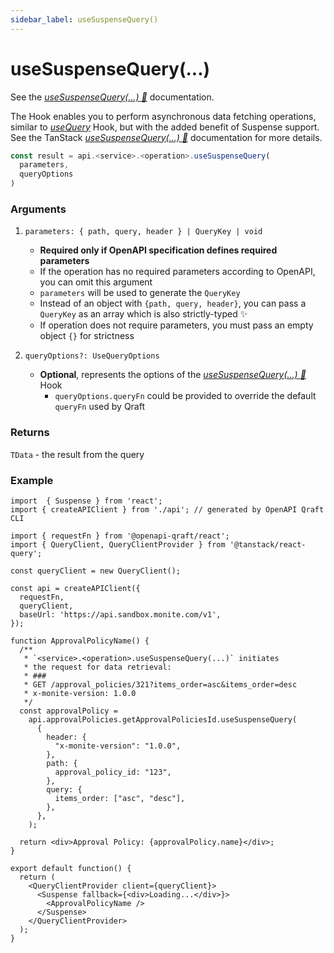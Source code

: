 ```yaml
---
sidebar_label: useSuspenseQuery()
---
```


# useSuspenseQuery(...)

See the [_useSuspenseQuery(...) 🌴_](https://tanstack.com/query/latest/docs/framework/react/reference/useSuspenseQuery) documentation.

The Hook enables you to perform asynchronous data fetching operations,
similar to [_useQuery_](/hooks/useQuery.mdx) Hook, but with the added benefit of Suspense support.
See the TanStack [_useSuspenseQuery(...) 🌴_](https://tanstack.com/query/latest/docs/framework/react/reference/useSuspenseQuery)
documentation for more details.

```ts
const result = api.<service>.<operation>.useSuspenseQuery(
  parameters,
  queryOptions
)
```

### Arguments

1. `parameters: { path, query, header } | QueryKey | void`
   - **Required only if OpenAPI specification defines required parameters**
   - If the operation has no required parameters according to OpenAPI, you can omit this argument
   - `parameters` will be used to generate the `QueryKey`
   - Instead of an object with `{path, query, header}`, you can pass a `QueryKey` as an array
     which is also strictly-typed ✨
   - If operation does not require parameters, you must pass an empty object `{}` for strictness

2. `queryOptions?: UseQueryOptions`
   - **Optional**, represents the options of the [_useSuspenseQuery(...) 🌴_](https://tanstack.com/query/latest/docs/framework/react/reference/useSuspenseQuery) Hook
     - `queryOptions.queryFn` could be provided to override the default `queryFn` used by Qraft

### Returns

`TData` - the result from the query

### Example

```tsx title="src/ApprovalPolicyName.tsx"
import  { Suspense } from 'react';
import { createAPIClient } from './api'; // generated by OpenAPI Qraft CLI

import { requestFn } from '@openapi-qraft/react';
import { QueryClient, QueryClientProvider } from '@tanstack/react-query';

const queryClient = new QueryClient();

const api = createAPIClient({
  requestFn,
  queryClient,
  baseUrl: 'https://api.sandbox.monite.com/v1',
});

function ApprovalPolicyName() {
  /**
   * `<service>.<operation>.useSuspenseQuery(...)` initiates
   * the request for data retrieval:
   * ###
   * GET /approval_policies/321?items_order=asc&items_order=desc
   * x-monite-version: 1.0.0
   */
  const approvalPolicy =
    api.approvalPolicies.getApprovalPoliciesId.useSuspenseQuery(
      {
        header: {
          "x-monite-version": "1.0.0",
        },
        path: {
          approval_policy_id: "123",
        },
        query: {
          items_order: ["asc", "desc"],
        },
      },
    );

  return <div>Approval Policy: {approvalPolicy.name}</div>;
}

export default function() {
  return (
    <QueryClientProvider client={queryClient}>
      <Suspense fallback={<div>Loading...</div>}>
        <ApprovalPolicyName />
      </Suspense>
    </QueryClientProvider>
  );
}
```
